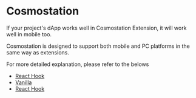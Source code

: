 
# Cosmostation

<Callout type="info">
  If your project's dApp works well in Cosmostation Extension, it will work well in mobile too.
</Callout>

Cosmostation is designed to support both mobile and PC platforms in the same way as extensions.

For more detailed explanation, please refer to the belows

- [React Hook](/extension/integration/cosmos/wallet)
- [Vanilla](/extension/integration/cosmos/vanilla)
- [React Hook](/extension/integration/cosmos/react-hook)
